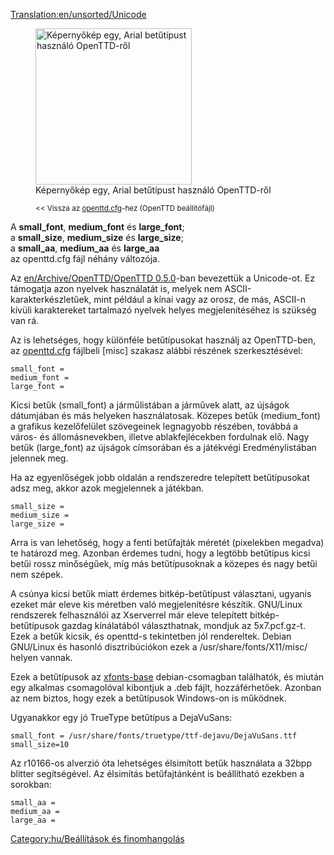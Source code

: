 [[Translation:en/unsorted/Unicode]]


[[File:en/Arialunicode.png|thumb|right|250px|Képernyőkép egy, Arial betűtípust használó OpenTTD-ről]]
:<small><< Vissza az [[hu/openttd.cfg|openttd.cfg]]-hez (OpenTTD beállítófájl)</small>

A '''small_font''', '''medium_font''' és '''large_font''';<br/>
a '''small_size''', '''medium_size''' és '''large_size''';<br/>
a '''small_aa''', '''medium_aa''' és '''large_aa'''<br/>
az openttd.cfg fájl néhány változója.


Az [[en/Archive/OpenTTD/OpenTTD 0.5.0]]-ban bevezettük a Unicode-ot. Ez támogatja azon nyelvek használatát is, melyek nem ASCII-karakterkészletűek, mint például a kínai vagy az orosz, de más, ASCII-n kívüli karaktereket tartalmazó nyelvek helyes megjelenítéséhez is szükség van rá.

Az is lehetséges, hogy különféle betűtípusokat használj az OpenTTD-ben, az [[hu/Archive/Manual/Settings/Openttd.cfg|openttd.cfg]] fájlbeli [misc] szakasz alábbi részének szerkesztésével:

<pre>small_font =
medium_font =
large_font =</pre>

Kicsi betűk (small_font) a járműlistában a járművek alatt, az újságok dátumjában és más helyeken használatosak.
Közepes betűk (medium_font) a grafikus kezelőfelület szövegeinek legnagyobb részében, továbbá a város- és állomásnevekben, illetve ablakfejlécekben fordulnak elő.
Nagy betűk (large_font) az újságok címsorában és a játékvégi Eredménylistában jelennek meg.

Ha az egyenlőségek jobb oldalán a rendszeredre telepített betűtípusokat adsz meg, akkor azok megjelennek a játékban.

<pre>small_size =
medium_size =
large_size =</pre>

Arra is van lehetőség, hogy a fenti betűfajták méretét (pixelekben megadva) te határozd meg.
Azonban érdemes tudni, hogy a legtöbb betűtípus kicsi betűi rossz minőségűek, míg más betűtípusoknak a közepes és nagy betűi nem szépek.

A csúnya kicsi betűk miatt érdemes bitkép-betűtípust választani, ugyanis ezeket már eleve kis méretben való megjelenítésre készítik. GNU/Linux rendszerek felhasználói az Xserverrel már eleve telepített bitkép-betűtípusok gazdag kínálatából választhatnak, mondjuk az 5x7.pcf.gz-t. Ezek a betűk kicsik, és openttd-s tekintetben jól rendereltek. Debian GNU/Linux és hasonló disztribúciókon ezek a <nowiki>/usr/share/fonts/X11/misc/</nowiki> helyen vannak.

Ezek a betűtípusok az [http://packages.debian.org/etch/xfonts-base xfonts-base] debian-csomagban találhatók, és miután egy alkalmas csomagolóval kibontjuk a .deb fájlt, hozzáférhetőek. Azonban az nem biztos, hogy ezek a betűtípusok Windows-on is működnek.

Ugyanakkor egy jó TrueType betűtípus a DejaVuSans:
<pre>small_font = /usr/share/fonts/truetype/ttf-dejavu/DejaVuSans.ttf
small_size=10</pre>


Az r10166-os alverzió óta lehetséges élsimított betűk használata a 32bpp blitter segítségével. Az élsimítás betűfajtánként is beállítható ezekben a sorokban:

<pre>small_aa =
medium_aa =
large_aa =</pre>

[[Category:hu/Beállítások és finomhangolás]]